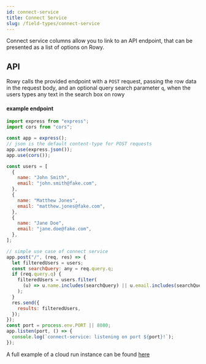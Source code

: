 ```yaml
---
id: connect-service
title: Connect Service
slug: /field-types/connect-service
---
```


Connect service columns allow you to link to an API endpoint, that can be
presented as a list of options on Rowy.


## API

Rowy calls the provided endpoint with a `POST` request, passing the row data in the request body, and an optional query search parameter `q`, when the users types any text in the search box on rowy

#### example endpoint

```javascript
import express from "express";
import cors from "cors";

const app = express();
// json is the default content-type for POST requests
app.use(express.json());
app.use(cors());

const users = [
  {
    name: "John Smith",
    email: "john.smith@fake.com",
  },
  {
    name: "Matthew Jones",
    email: "matthew.jones@fake.com",
  },
  {
    name: "Jane Doe",
    email: "jane.doe@fake.com",
  },
];

// simple use case of connect service
app.post("/", (req, res) => {
  let filteredUsers = users;
  const searchQuery: any = req.query.q;
  if (req.query.q) {
    filteredUsers = users.filter(
      (u) => u.name.includes(searchQuery) || u.email.includes(searchQuery)
    );
  }
  res.send({
    results: filteredUsers,
  });
});
const port = process.env.PORT || 8080;
app.listen(port, () => {
  console.log(`connect-service: listening on port ${port}!`);
});
```

A full example of a cloud run instance can be found [here](https://github.com/rowyio/connect-service-example)
